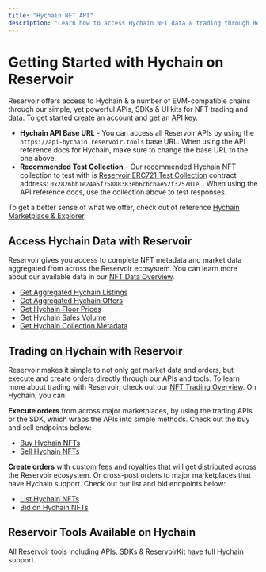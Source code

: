 ```yaml
---
title: "Hychain NFT API"
description: "Learn how to access Hychain NFT data & trading through Reservoir's developer tools"
---
```


# Getting Started with Hychain on Reservoir

Reservoir offers access to Hychain & a number of EVM-compatible chains through our simple, yet powerful APIs, SDKs & UI kits for NFT trading and data. To get started [create an account](https://dashboard.reservoir.tools/) and [get an API key](/reference/dashboard-sign-up).

* **Hychain API Base URL** - You can access all Reservoir APIs by using the `https://api-hychain.reservoir.tools` base URL. When using the API reference docs for Hychain, make sure to change the base URL to the one above.
* **Recommended Test Collection** - Our recommended Hychain NFT collection to test with is [Reservoir ERC721 Test Collection](https://explorer.hychain.com/address/0x2826bb1e24a5f75888383eb6cbcbae52f325701e) contract address: `0x2826bb1e24a5f75888383eb6cbcbae52f325701e `. When using the API reference docs, use the collection above to test responses.

To get a better sense of what we offer, check out of reference [Hychain Marketplace & Explorer](https://explorer.reservoir.tools/hychain).

## Access Hychain Data with Reservoir

Reservoir gives you access to complete NFT metadata and market data aggregated from across the Reservoir ecosystem. You can learn more about our available data in our [NFT Data Overview](/reference/nft-data-overview).

* [Get Aggregated Hychain Listings](/reference/getordersasksv5)
* [Get Aggregated Hychain Offers](/reference/getordersbidsv6)
* [Get Hychain Floor Prices](/reference/getcollectionsv7)
* [Get Hychain Sales Volume](/reference/getcollectionsdailyvolumesv1)
* [Get Hychain Collection Metadata](/reference/gettokensv7)

## Trading on Hychain with Reservoir

Reservoir makes it simple to not only get market data and orders, but execute and create orders directly through our APIs and tools. To learn more about trading with Reservoir, check out our [NFT Trading Overview](/reference/creating-and-filling-orders). On Hychain, you can:

**Execute orders** from across major marketplaces, by using the trading APIs or the SDK, which wraps the APIs into simple methods. Check out the buy and sell endpoints below:

* [Buy Hychain NFTs](/reference/postexecutebuyv7)
* [Sell Hychain NFTs](/reference/postexecutesellv7)

**Create orders** with [custom fees](/docs/custom-fees) and [royalties](/docs/royalties) that will get distributed across the Reservoir ecosystem. Or cross-post orders to major marketplaces that have Hychain support. Check out our list and bid endpoints below:

* [List Hychain NFTs](/reference/postexecutelistv5)
* [Bid on Hychain NFTs](/reference/postexecutebidv5)

## Reservoir Tools Available on Hychain

All Reservoir tools including [APIs](/reference/overview), [SDKs](/reference/reservoir-sdk-jstsnode) & [ReservoirKit](/reference/reservoirkit) have full Hychain support.
